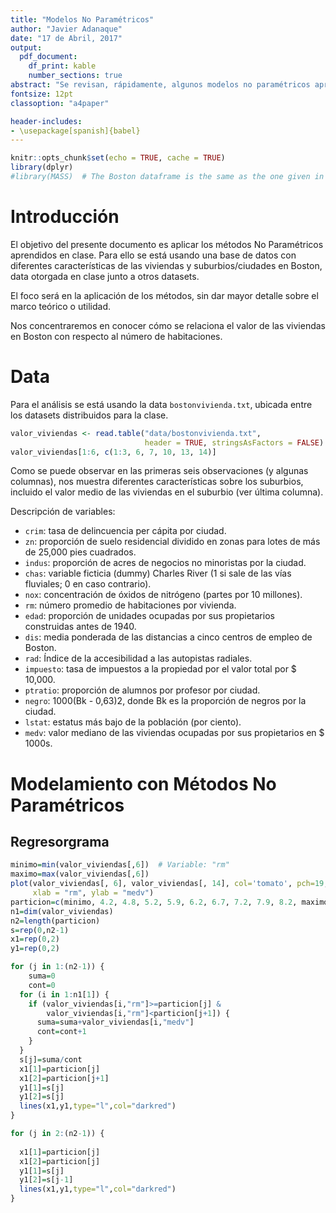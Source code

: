 ```yaml
---
title: "Modelos No Paramétricos"
author: "Javier Adanaque"
date: "17 de Abril, 2017"
output:
  pdf_document:
    df_print: kable
    number_sections: true
abstract: "Se revisan, rápidamente, algunos modelos no paramétricos aprendidos en clase"
fontsize: 12pt
classoption: "a4paper"

header-includes:
- \usepackage[spanish]{babel}
---
```


```r
knitr::opts_chunk$set(echo = TRUE, cache = TRUE)
library(dplyr)
#library(MASS)  # The Boston dataframe is the same as the one given in class
```

# Introducción

El objetivo del presente documento es aplicar los métodos No Paramétricos aprendidos en clase. Para ello se está usando una base de datos con diferentes características de las viviendas y suburbios/ciudades en Boston, data otorgada en clase junto a otros datasets.

El foco será en la aplicación de los métodos, sin dar mayor detalle sobre el marco teórico o utilidad.

Nos concentraremos en conocer cómo se relaciona el valor de las viviendas en Boston con respecto al número de habitaciones.

# Data

Para el análisis se está usando la data `bostonvivienda.txt`, ubicada entre los datasets
distribuidos para la clase.

```r
valor_viviendas <- read.table("data/bostonvivienda.txt",
                              header = TRUE, stringsAsFactors = FALSE)
valor_viviendas[1:6, c(1:3, 6, 7, 10, 13, 14)]
```

Como se puede observar en las primeras seis observaciones (y algunas columnas), nos muestra diferentes características sobre los suburbios, incluido el valor medio de las viviendas en el suburbio (ver última columna).

Descripción de variables:

- `crim`: tasa de delincuencia per cápita por ciudad.
- `zn`: proporción de suelo residencial dividido en zonas para lotes de más de 25,000 pies cuadrados.
- `indus`: proporción de acres de negocios no minoristas por la ciudad.
- `chas`: variable ficticia (dummy) Charles River (1 si sale de las vías fluviales; 0 en caso contrario).
- `nox`: concentración de óxidos de nitrógeno (partes por 10 millones).
- `rm`: número promedio de habitaciones por vivienda.
- `edad`: proporción de unidades ocupadas por sus propietarios construidas antes de 1940.
- `dis`: media ponderada de las distancias a cinco centros de empleo de Boston.
- `rad`: Índice de la accesibilidad a las autopistas radiales.
- `impuesto`: tasa de impuestos a la propiedad por el valor total por \$ 10,000.
- `ptratio`: proporción de alumnos por profesor por ciudad.
- `negro`: 1000(Bk - 0,63)2, donde Bk es la proporción de negros por la ciudad.
- `lstat`: estatus más bajo de la población (por ciento).
- `medv`: valor mediano de las viviendas ocupadas por sus propietarios en \$ 1000s.

# Modelamiento con Métodos No Paramétricos

## Regresorgrama

```r
minimo=min(valor_viviendas[,6])  # Variable: "rm"
maximo=max(valor_viviendas[,6])
plot(valor_viviendas[, 6], valor_viviendas[, 14], col='tomato', pch=19,
     xlab = "rm", ylab = "medv")
particion=c(minimo, 4.2, 4.8, 5.2, 5.9, 6.2, 6.7, 7.2, 7.9, 8.2, maximo)
n1=dim(valor_viviendas)
n2=length(particion)
s=rep(0,n2-1)
x1=rep(0,2)
y1=rep(0,2)

for (j in 1:(n2-1)) {
    suma=0
    cont=0
  for (i in 1:n1[1]) {
    if (valor_viviendas[i,"rm"]>=particion[j] &
        valor_viviendas[i,"rm"]<particion[j+1]) {
      suma=suma+valor_viviendas[i,"medv"]
      cont=cont+1
    }
  }
  s[j]=suma/cont
  x1[1]=particion[j]
  x1[2]=particion[j+1]
  y1[1]=s[j]
  y1[2]=s[j]
  lines(x1,y1,type="l",col="darkred")
}

for (j in 2:(n2-1)) {
  
  x1[1]=particion[j]
  x1[2]=particion[j]
  y1[1]=s[j]
  y1[2]=s[j-1]
  lines(x1,y1,type="l",col="darkred")
}
```


